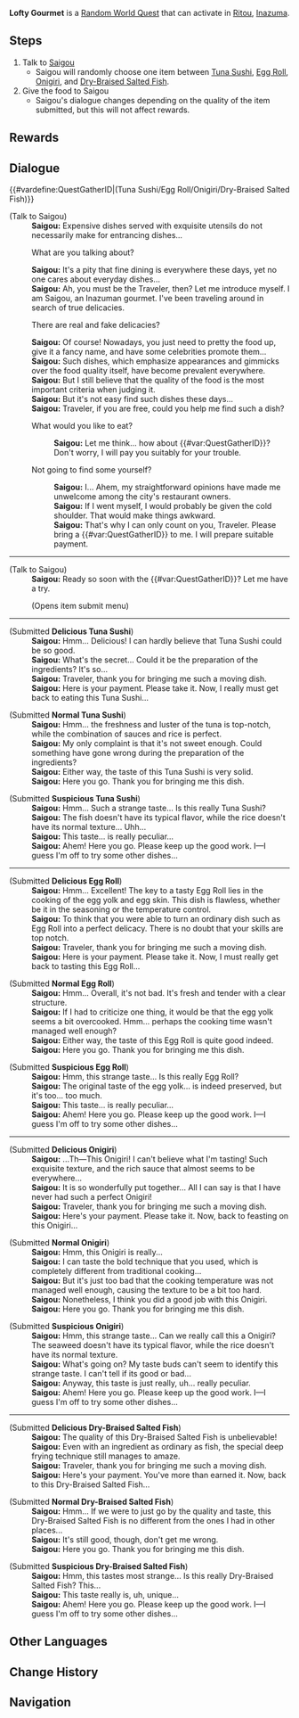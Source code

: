 {{Quest Infobox
|id            = 
|image         = 
|type          = World
|group         = Random World
|summary       = [[Saigou]] wants the Traveler to fetch some dishes for him to eat.
|characters    = Saigou; Traveler
|startLocation = [[Ritou]], [[Inazuma]]
|region        = Inazuma
|area          = Narukami Island
|subarea       = Ritou
|other         = 
*AR Dependent Rewards
}}
'''Lofty Gourmet''' is a [[Random World Quest]] that can activate in [[Ritou]], [[Inazuma]].

==Steps==
#Talk to [[Saigou]]
#*Saigou will randomly choose one item between [[Tuna Sushi]], [[Egg Roll]], [[Onigiri]], and [[Dry-Braised Salted Fish]].
#Give the food to Saigou
#*Saigou's dialogue changes depending on the quality of the item submitted, but this will not affect rewards.

==Rewards==
{{Transclude|Random Event|Rewards}}
==Dialogue==
{{Quest Description|A gourmet named Saigou is looking to try a dish...}}
{{#vardefine:QuestGatherID|(Tuna Sushi/Egg Roll/Onigiri/Dry-Braised Salted Fish)}}
{{Dialogue start}}
;(Talk to Saigou)
:'''Saigou:''' Expensive dishes served with exquisite utensils do not necessarily make for entrancing dishes...
:{{DIcon}} What are you talking about?
:'''Saigou:''' It's a pity that fine dining is everywhere these days, yet no one cares about everyday dishes...
:'''Saigou:''' Ah, you must be the Traveler, then? Let me introduce myself. I am Saigou, an Inazuman gourmet. I've been traveling around in search of true delicacies.
:{{DIcon}} There are real and fake delicacies?
:'''Saigou:''' Of course! Nowadays, you just need to pretty the food up, give it a fancy name, and have some celebrities promote them...
:'''Saigou:''' Such dishes, which emphasize appearances and gimmicks over the food quality itself, have become prevalent everywhere.
:'''Saigou:''' But I still believe that the quality of the food is the most important criteria when judging it.
:'''Saigou:''' But it's not easy find such dishes these days...
:'''Saigou:''' Traveler, if you are free, could you help me find such a dish?
:{{DIcon}} What would you like to eat?
::'''Saigou:''' Let me think... how about {{#var:QuestGatherID}}? Don't worry, I will pay you suitably for your trouble.
:{{DIcon}} Not going to find some yourself?
::'''Saigou:''' I... Ahem, my straightforward opinions have made me unwelcome among the city's restaurant owners.
::'''Saigou:''' If I went myself, I would probably be given the cold shoulder. That would make things awkward.
::'''Saigou:''' That's why I can only count on you, Traveler. Please bring a {{#var:QuestGatherID}} to me. I will prepare suitable payment.

----

;(Talk to Saigou)
:'''Saigou:''' Ready so soon with the {{#var:QuestGatherID}}? Let me have a try.
:;(Opens item submit menu)

----

;(Submitted '''Delicious Tuna Sushi''')
:'''Saigou:''' Hmm... Delicious! I can hardly believe that Tuna Sushi could be so good.
:'''Saigou:''' What's the secret... Could it be the preparation of the ingredients? It's so...
:'''Saigou:''' Traveler, thank you for bringing me such a moving dish.
:'''Saigou:''' Here is your payment. Please take it. Now, I really must get back to eating this Tuna Sushi...

;(Submitted '''Normal Tuna Sushi''')
:'''Saigou:''' Hmm... the freshness and luster of the tuna is top-notch, while the combination of sauces and rice is perfect.
:'''Saigou:''' My only complaint is that it's not sweet enough. Could something have gone wrong during the preparation of the ingredients?
:'''Saigou:''' Either way, the taste of this Tuna Sushi is very solid.
:'''Saigou:''' Here you go. Thank you for bringing me this dish.

;(Submitted '''Suspicious Tuna Sushi''')
:'''Saigou:''' Hmm... Such a strange taste... Is this really Tuna Sushi?
:'''Saigou:''' The fish doesn't have its typical flavor, while the rice doesn't have its normal texture... Uhh...
:'''Saigou:''' This taste... is really peculiar...
:'''Saigou:''' Ahem! Here you go. Please keep up the good work. I&mdash;I guess I'm off to try some other dishes...

----

;(Submitted '''Delicious Egg Roll''')
:'''Saigou:''' Hmm... Excellent! The key to a tasty Egg Roll lies in the cooking of the egg yolk and egg skin. This dish is flawless, whether be it in the seasoning or the temperature control.
:'''Saigou:''' To think that you were able to turn an ordinary dish such as Egg Roll into a perfect delicacy. There is no doubt that your skills are top notch.
:'''Saigou:''' Traveler, thank you for bringing me such a moving dish.
:'''Saigou:''' Here is your payment. Please take it. Now, I must really get back to tasting this Egg Roll...

;(Submitted '''Normal Egg Roll''')
:'''Saigou:''' Hmm... Overall, it's not bad. It's fresh and tender with a clear structure.
:'''Saigou:''' If I had to criticize one thing, it would be that the egg yolk seems a bit overcooked. Hmm... perhaps the cooking time wasn't managed well enough?
:'''Saigou:''' Either way, the taste of this Egg Roll is quite good indeed.
:'''Saigou:''' Here you go. Thank you for bringing me this dish.

;(Submitted '''Suspicious Egg Roll''')
:'''Saigou:''' Hmm, this strange taste... Is this really Egg Roll?
:'''Saigou:''' The original taste of the egg yolk... is indeed preserved, but it's too... too much.
:'''Saigou:''' This taste... is really peculiar...
:'''Saigou:''' Ahem! Here you go. Please keep up the good work. I&mdash;I guess I'm off to try some other dishes...

----

;(Submitted '''Delicious Onigiri''')
:'''Saigou:''' ...Th&mdash;This Onigiri! I can't believe what I'm tasting! Such exquisite texture, and the rich sauce that almost seems to be everywhere...
:'''Saigou:''' It is so wonderfully put together... All I can say is that I have never had such a perfect Onigiri!
:'''Saigou:''' Traveler, thank you for bringing me such a moving dish.
:'''Saigou:''' Here's your payment. Please take it. Now, back to feasting on this Onigiri...

;(Submitted '''Normal Onigiri''')
:'''Saigou:''' Hmm, this Onigiri is really...
:'''Saigou:''' I can taste the bold technique that you used, which is completely different from traditional cooking...
:'''Saigou:''' But it's just too bad that the cooking temperature was not managed well enough, causing the texture to be a bit too hard.
:'''Saigou:''' Nonetheless, I think you did a good job with this Onigiri.
:'''Saigou:''' Here you go. Thank you for bringing me this dish.

;(Submitted '''Suspicious Onigiri''')
:'''Saigou:''' Hmm, this strange taste... Can we really call this a Onigiri? The seaweed doesn't have its typical flavor, while the rice doesn't have its normal texture.
:'''Saigou:''' What's going on? My taste buds can't seem to identify this strange taste. I can't tell if its good or bad...
:'''Saigou:''' Anyway, this taste is just really, uh... really peculiar.
:'''Saigou:''' Ahem! Here you go. Please keep up the good work. I&mdash;I guess I'm off to try some other dishes...

----

;(Submitted '''Delicious Dry-Braised Salted Fish''')
:'''Saigou:''' The quality of this Dry-Braised Salted Fish is unbelievable!
:'''Saigou:''' Even with an ingredient as ordinary as fish, the special deep frying technique still manages to amaze.
:'''Saigou:''' Traveler, thank you for bringing me such a moving dish.
:'''Saigou:''' Here's your payment. You've more than earned it. Now, back to this Dry-Braised Salted Fish...

;(Submitted '''Normal Dry-Braised Salted Fish''')
:'''Saigou:''' Hmm... If we were to just go by the quality and taste, this Dry-Braised Salted Fish is no different from the ones I had in other places...
:'''Saigou:''' It's still good, though, don't get me wrong.
:'''Saigou:''' Here you go. Thank you for bringing me this dish.

;(Submitted '''Suspicious Dry-Braised Salted Fish''')
:'''Saigou:''' Hmm, this tastes most strange... Is this really Dry-Braised Salted Fish? This...
:'''Saigou:''' This taste really is, uh, unique...
:'''Saigou:''' Ahem! Here you go. Please keep up the good work. I&mdash;I guess I'm off to try some other dishes...
{{Dialogue end}}

==Other Languages==
{{Other Languages
|en      = Lofty Gourmet
|zhs     = 孤高的美食家
|zhs_rm  = Gūgāo de Měishíjiā
|zht     = 孤高的美食家
|zht_rm  = Gūgāo de Měishíjiā
|zh_tl   = Solitary Gourmet
|ja      = 孤高のグルメ
|ja_rm   = Kokou no Gurume
|ja_tl   = Solitary Gourmet
|ko      = 고고한 미식가
|ko_rm   = Gogohan Misikga
|ko_tl   = Aloof Gourmet
|es      = Gourmet arrogante
|es_tl   = Arrogant Gourmet
|fr      = Gourmet arrogant
|fr_tl   = Arrogant Gourmet
|ru      = Надменный гурман
|ru_tl   = Arrogant Gourmet
|th      = นักชิมผู้โดดเดี่ยว
|th_rm   = 
|th_tl   = 
|vi      = Nhà Ẩm Thực Cao Ngạo
|vi_tl   = 
|de      = Der erhabene Feinschmecker
|de_tl   = The Sublime Gourmet
|id      = Gourmet Yang Kesepian
|id_tl   = Lonely Gourmet
|pt      = Gourmet Arrogante
|pt_tl   = 
|tr      = Mağrur Gurme
|tr_tl   = 
|it      = Il nobile gourmet
|it_tl   = 
}}

==Change History==
{{Change History|2.0}}

==Navigation==
{{Quests by Type Navbox|type=Random World Quests}}